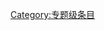 {{catmore1|[[Wikipedia:节肢动物专题|Wikipedia:节肢动物专题]]}}
{{Articles by Quality| topic=节肢动物|project=节肢动物|format=TOC}}
{{Wikipedia category}}
{{emptycat}}
[[Category:专题级条目|Category:专题级条目]]
